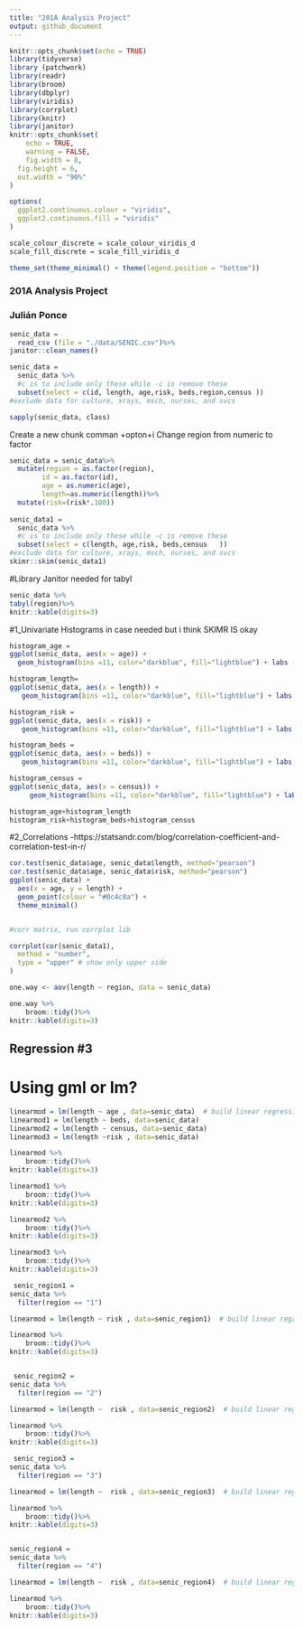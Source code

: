 ```yaml
---
title: "201A Analysis Project"
output: github_document
---
```

```r
knitr::opts_chunk$set(echo = TRUE)
library(tidyverse)
library (patchwork)
library(readr)
library(broom)
library(dbplyr)
library(viridis)
library(corrplot)
library(knitr)
library(janitor)
knitr::opts_chunk$set(
	echo = TRUE,
	warning = FALSE,
	fig.width = 8, 
  fig.height = 6,
  out.width = "90%"
)

options(
  ggplot2.continuous.colour = "viridis",
  ggplot2.continuous.fill = "viridis"
)

scale_colour_discrete = scale_colour_viridis_d
scale_fill_discrete = scale_fill_viridis_d

theme_set(theme_minimal() + theme(legend.position = "bottom"))
```

### 201A Analysis Project 

### Julián Ponce


``` r
senic_data =
  read_csv (file = "./data/SENIC.csv")%>%
janitor::clean_names()

senic_data =
  senic_data %>%
  #c is to include only these while -c is remove these
  subset(select = c(id, length, age,risk, beds,region,census ))
#exclude data for culture, xrays, msch, nurses, and svcs 


```


```r
sapply(senic_data, class)
```

Create a new chunk comman +opton+i 
Change region from numeric to factor 
```r
senic_data = senic_data%>%
  mutate(region = as.factor(region), 
        id = as.factor(id),
        age = as.numeric(age),
        length=as.numeric(length))%>%
  mutate(risk=(risk*.100))
  
senic_data1 =
  senic_data %>%
  #c is to include only these while -c is remove these
  subset(select = c(length, age,risk, beds,census   ))
#exclude data for culture, xrays, msch, nurses, and svcs 
skimr::skim(senic_data1) 
```

#Library Janitor needed for tabyl
```r

senic_data %>%
tabyl(region)%>%
knitr::kable(digits=3)
```

#1_Univariate
Histograms in case needed but i think SKIMR IS okay
```r

histogram_age =
ggplot(senic_data, aes(x = age)) + 
  geom_histogram(bins =11, color="darkblue", fill="lightblue") + labs (title = "Figure 1.Age Distribution", x="Age", y ="Count") 

histogram_length=
ggplot(senic_data, aes(x = length)) + 
   geom_histogram(bins =11, color="darkblue", fill="lightblue") + labs (title = "Figure 2.Length of Stay Distribution", x="Length of Stay(Days)", y ="Count") 

histogram_risk =
ggplot(senic_data, aes(x = risk)) + 
   geom_histogram(bins =11, color="darkblue", fill="lightblue") + labs (title = "Figure 3.Infection Distribution", x="Infection Risk(Years)", y ="Count") 

histogram_beds =
ggplot(senic_data, aes(x = beds)) + 
   geom_histogram(bins =11, color="darkblue", fill="lightblue") + labs (title = "Figure 4. Bed Distribution", x="Number of Beds", y ="Count") 

histogram_census =
ggplot(senic_data, aes(x = census)) + 
     geom_histogram(bins =11, color="darkblue", fill="lightblue") + labs (title = "Figure 5.Census Distribution", x="Average Number of Hospital Patients Per Day", y ="Count") 

histogram_age+histogram_length
histogram_risk+histogram_beds+histogram_census
```

#2_Correlations -https://statsandr.com/blog/correlation-coefficient-and-correlation-test-in-r/

```r

cor.test(senic_data$age, senic_data$length, method="pearson")
cor.test(senic_data$age, senic_data$risk, method="pearson")
ggplot(senic_data) +
  aes(x = age, y = length) +
  geom_point(colour = "#0c4c8a") +
  theme_minimal()


#corr matrix, run corrplot lib 

corrplot(cor(senic_data1),
  method = "number",
  type = "upper" # show only upper side
)

```


```r

one.way <- aov(length ~ region, data = senic_data)

one.way %>%  
    broom::tidy()%>% 
knitr::kable(digits=3)
```

## Regression #3
# Using gml or lm? 
```r

linearmod = lm(length ~ age , data=senic_data)  # build linear regression model on full data
linearmod1 = lm(length ~ beds, data=senic_data)
linearmod2 = lm(length ~ census, data=senic_data) 
linearmod3 = lm(length ~risk , data=senic_data) 

linearmod %>%  
    broom::tidy()%>% 
knitr::kable(digits=3)

linearmod1 %>%  
    broom::tidy()%>% 
knitr::kable(digits=3)

linearmod2 %>%  
    broom::tidy()%>% 
knitr::kable(digits=3)

linearmod3 %>%  
    broom::tidy()%>% 
knitr::kable(digits=3)
```

```r
 senic_region1 =
senic_data %>% 
  filter(region == "1")

linearmod = lm(length ~ risk , data=senic_region1)  # build linear regression model on full data

linearmod %>%  
    broom::tidy()%>% 
knitr::kable(digits=3)


 senic_region2 =
senic_data %>% 
  filter(region == "2")

linearmod = lm(length ~  risk , data=senic_region2)  # build linear regression model on full data

linearmod %>%  
    broom::tidy()%>% 
knitr::kable(digits=3)

 senic_region3 =
senic_data %>% 
  filter(region == "3")

linearmod = lm(length ~  risk , data=senic_region3)  # build linear regression model on full data

linearmod %>%  
    broom::tidy()%>% 
knitr::kable(digits=3)


senic_region4 =
senic_data %>% 
  filter(region == "4")

linearmod = lm(length ~  risk , data=senic_region4)  # build linear regression model on full data

linearmod %>%  
    broom::tidy()%>% 
knitr::kable(digits=3)
```

